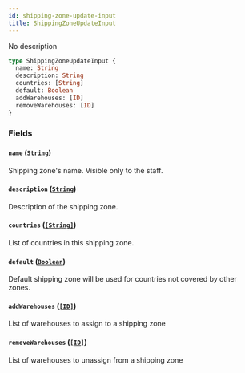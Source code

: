 ```yaml
---
id: shipping-zone-update-input
title: ShippingZoneUpdateInput
---
```


No description

```graphql
type ShippingZoneUpdateInput {
  name: String
  description: String
  countries: [String]
  default: Boolean
  addWarehouses: [ID]
  removeWarehouses: [ID]
}
```

### Fields

#### `name` ([`String`](/developer/api-reference/scalars/string.mdx))

Shipping zone's name. Visible only to the staff.

#### `description` ([`String`](/developer/api-reference/scalars/string.mdx))

Description of the shipping zone.

#### `countries` ([`[String]`](/developer/api-reference/scalars/string.mdx))

List of countries in this shipping zone.

#### `default` ([`Boolean`](/developer/api-reference/scalars/boolean.mdx))

Default shipping zone will be used for countries not covered by other zones.

#### `addWarehouses` ([`[ID]`](/developer/api-reference/scalars/id.mdx))

List of warehouses to assign to a shipping zone

#### `removeWarehouses` ([`[ID]`](/developer/api-reference/scalars/id.mdx))

List of warehouses to unassign from a shipping zone
